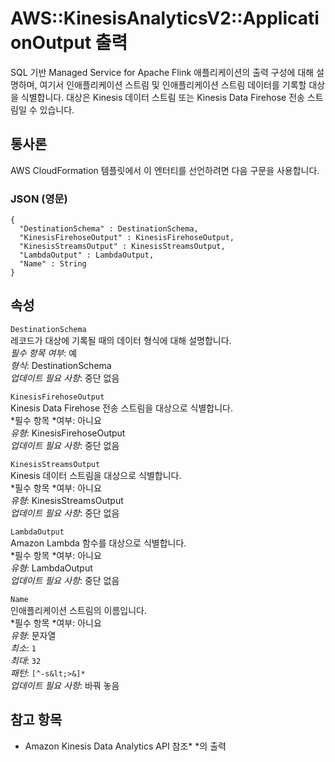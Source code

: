 # AWS::KinesisAnalyticsV2::ApplicationOutput 출력

SQL 기반 Managed Service for Apache Flink 애플리케이션의 출력 구성에 대해 설명하며, 여기서 인애플리케이션 스트림 및 인애플리케이션 스트림 데이터를 기록할 대상을 식별합니다. 대상은 Kinesis 데이터 스트림 또는 Kinesis Data Firehose 전송 스트림일 수 있습니다.

## 통사론

AWS CloudFormation 템플릿에서 이 엔터티를 선언하려면 다음 구문을 사용합니다.

### JSON (영문)

```
{
  "DestinationSchema" : DestinationSchema,
  "KinesisFirehoseOutput" : KinesisFirehoseOutput,
  "KinesisStreamsOutput" : KinesisStreamsOutput,
  "LambdaOutput" : LambdaOutput,
  "Name" : String
}
```

## 속성

`DestinationSchema`  
레코드가 대상에 기록될 때의 데이터 형식에 대해 설명합니다.  
_필수 항목 여부_: 예  
_형식_: DestinationSchema  
_업데이트 필요 사항_: 중단 없음

`KinesisFirehoseOutput`  
Kinesis Data Firehose 전송 스트림을 대상으로 식별합니다.  
*필수 항목 *여부: 아니요  
_유형_: KinesisFirehoseOutput  
_업데이트 필요 사항_: 중단 없음

`KinesisStreamsOutput`  
Kinesis 데이터 스트림을 대상으로 식별합니다.  
*필수 항목 *여부: 아니요  
_유형_: KinesisStreamsOutput  
_업데이트 필요 사항_: 중단 없음

`LambdaOutput`  
Amazon Lambda 함수를 대상으로 식별합니다.  
*필수 항목 *여부: 아니요  
_유형_: LambdaOutput  
_업데이트 필요 사항_: 중단 없음

`Name`  
인애플리케이션 스트림의 이름입니다.  
*필수 항목 *여부: 아니요  
_유형_: 문자열  
_최소_: `1`  
_최대_: `32`  
_패턴_: `[^-s&lt;>&]*`  
_업데이트 필요 사항_: 바꿔 놓음

## 참고 항목

- Amazon Kinesis Data Analytics API 참조\* \*의 출력
